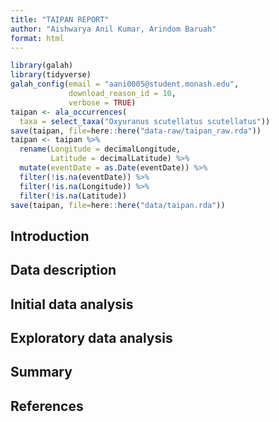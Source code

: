 ```yaml
---
title: "TAIPAN REPORT"
author: "Aishwarya Anil Kumar, Arindom Baruah"
format: html
---
```



```r
library(galah)
library(tidyverse)
galah_config(email = "aani0005@student.monash.edu",
             download_reason_id = 10, 
             verbose = TRUE)
taipan <- ala_occurrences(
  taxa = select_taxa("Oxyuranus scutellatus scutellatus"))
save(taipan, file=here::here("data-raw/taipan_raw.rda"))
taipan <- taipan %>% 
  rename(Longitude = decimalLongitude,
         Latitude = decimalLatitude) %>%
  mutate(eventDate = as.Date(eventDate)) %>%
  filter(!is.na(eventDate)) %>%
  filter(!is.na(Longitude)) %>%
  filter(!is.na(Latitude))
save(taipan, file=here::here("data/taipan.rda"))
```

## Introduction

<!-- 
1. For your assigned Australian wild thing, read all you can about it, and write a paragraph describing it's key features, such as it's habitat, usual active time, whether numbers are increasing or declining, and even things like, if it is common for tourists to travel to see them, or there are special spotting promotions occurring as is happening [this month for the platypus](https://platypus.asn.au/report-a-sighting/). The write five unique expectations on what you might find when you explore the data, for example: 
<br><br>"We expect to see the occurrences only in the summer months."
<br>"We expect to find the most occurrences near the coast."
<br>"We expect to observe declining numbers since 1994."
<br><br> Be as specific as reasonably possible for your wild thing!
-->

## Data description

<!--
2. Download all the occurrence records from the Atlas of Living Australia, ideally scripted using the `atlas_occurrences()` function from the `galah` package. Make sure you include date, time, collector identification details. Save this into a `data-raw` folder in your repo.
-->

## Initial data analysis

<!--
3. Perform a data quality check, and then go ahead and clean the data, saving only the wild sightings. Save the resulting data in a `data` folder as an `WILD_THING_COMMON_NAME.rda` file, so that any special variable types are clearly available. (Replace `WILD_THING_COMMON_NAME` with lower case common name of your assigned wild thing.) *Note:* Some are museum or historical records or live in an animal sanctuary or zoo, which do not truly capture their wild behaviour. Downloading the event information (`galah_select(group = "event")`) can help identify wild sightings.

Weather data pre-processing here too.
-->

## Exploratory data analysis

<!--
4. Make plots of the data to check each of your expectations, and report what you learn. *Note:* This might also be a place where visual inference methods *may* be useful to determine if what is seen agrees or disputes what you expected. 

Weather data exploration here too.
-->

## Summary 

## References
